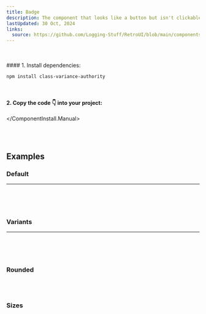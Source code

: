 ```yaml
---
title: Badge
description: The component that looks like a button but isn't clickable!
lastUpdated: 30 Oct, 2024
links:
  source: https://github.com/Logging-Stuff/RetroUI/blob/main/components/retroui/Badge.tsx
---
```


<ComponentShowcase name="badge-style-default" />
<br />
<br />

<ComponentInstall>
  <ComponentInstall.Cli npmCommand="npx shadcn@latest add 'https://retroui.dev/r/badge.json'" />
  <ComponentInstall.Manual>
#### 1. Install dependencies:

```sh
npm install class-variance-authority
```

<br />

#### 2. Copy the code 👇 into your project:

<ComponentSource name="badge" />

  </ComponentInstall.Manual>
</ComponentInstall>

<br />
<br />

## Examples

### Default

<hr />
<br />
<ComponentShowcase name="badge-style-default" />
<br />
<br />

### Variants

<hr />
<br />
<ComponentShowcase name="badge-style-variants" />
<br />
<br />

### Rounded

<ComponentShowcase name="badge-style-rounded" />
<br />
<br />

### Sizes

<ComponentShowcase name="badge-style-sizes" />
